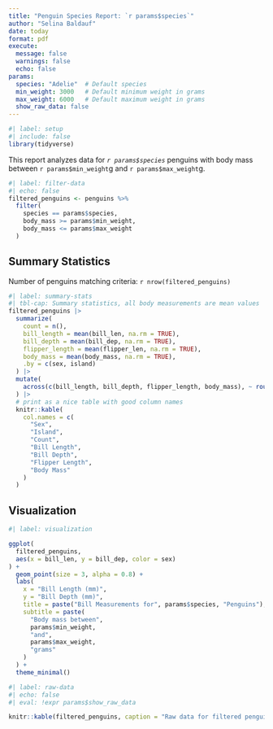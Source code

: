 ```yaml
---
title: "Penguin Species Report: `r params$species`"
author: "Selina Baldauf"
date: today
format: pdf
execute:
  message: false
  warnings: false
  echo: false
params:
  species: "Adelie"  # Default species
  min_weight: 3000   # Default minimum weight in grams
  max_weight: 6000   # Default maximum weight in grams
  show_raw_data: false
---
```


```r
#| label: setup
#| include: false
library(tidyverse)
```

This report analyzes data for *`r params$species`* penguins with body mass between `r params$min_weight`g and `r params$max_weight`g.

```r
#| label: filter-data
#| echo: false
filtered_penguins <- penguins %>%
  filter(
    species == params$species,
    body_mass >= params$min_weight,
    body_mass <= params$max_weight
  )
```

## Summary Statistics

Number of penguins matching criteria: `r nrow(filtered_penguins)`

```r
#| label: summary-stats
#| tbl-cap: Summary statistics, all body measurements are mean values
filtered_penguins |>
  summarize(
    count = n(),
    bill_length = mean(bill_len, na.rm = TRUE),
    bill_depth = mean(bill_dep, na.rm = TRUE),
    flipper_length = mean(flipper_len, na.rm = TRUE),
    body_mass = mean(body_mass, na.rm = TRUE),
    .by = c(sex, island)
  ) |>
  mutate(
    across(c(bill_length, bill_depth, flipper_length, body_mass), ~ round(., 2))
  ) |>
  # print as a nice table with good column names
  knitr::kable(
    col.names = c(
      "Sex",
      "Island",
      "Count",
      "Bill Length",
      "Bill Depth",
      "Flipper Length",
      "Body Mass"
    )
  )
```

## Visualization

```r
#| label: visualization

ggplot(
  filtered_penguins,
  aes(x = bill_len, y = bill_dep, color = sex)
) +
  geom_point(size = 3, alpha = 0.8) +
  labs(
    x = "Bill Length (mm)",
    y = "Bill Depth (mm)",
    title = paste("Bill Measurements for", params$species, "Penguins"),
    subtitle = paste(
      "Body mass between",
      params$min_weight,
      "and",
      params$max_weight,
      "grams"
    )
  ) +
  theme_minimal()
```

```r
#| label: raw-data
#| echo: false
#| eval: !expr params$show_raw_data

knitr::kable(filtered_penguins, caption = "Raw data for filtered penguins")
```